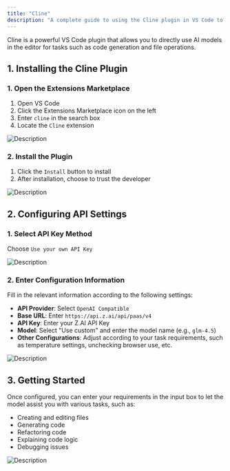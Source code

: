 ```yaml
---
title: "Cline"
description: "A complete guide to using the Cline plugin in VS Code to connect to the Z.AI GLM model"
---
```


Cline is a powerful VS Code plugin that allows you to directly use AI models in the editor for tasks such as code generation and file operations.

## 1. Installing the Cline Plugin

### 1. Open the Extensions Marketplace

1. Open VS Code
2. Click the Extensions Marketplace icon on the left
3. Enter `cline` in the search box
4. Locate the `Cline` extension

![Description](https://cdn.bigmodel.cn/markdown/1753688113562c1.png?attname=c1.png)

### 2. Install the Plugin

1. Click the `Install` button to install
2. After installation, choose to trust the developer

![Description](https://cdn.bigmodel.cn/markdown/1753688124582c2.jpg?attname=c2.jpg)

## 2. Configuring API Settings

### 1. Select API Key Method

Choose `Use your own API Key`

![Description](https://cdn.bigmodel.cn/markdown/1753688131403c3.png?attname=c3.png)

### 2. Enter Configuration Information

Fill in the relevant information according to the following settings:

- ​**​API Provider​**​: Select `OpenAI Compatible`
- ​**​Base URL​**​: Enter `https://api.z.ai/api/paas/v4`
- ​**​API Key​**​: Enter your Z.AI API Key
- ​**​Model​**​: Select "Use custom" and enter the model name (e.g., `glm-4.5`)
- ​**​Other Configurations​**​: Adjust according to your task requirements, such as temperature settings, unchecking browser use, etc.

![Description](https://cdn.bigmodel.cn/markdown/1753688139299c4.png?attname=c4.png)

## 3. Getting Started

Once configured, you can enter your requirements in the input box to let the model assist you with various tasks, such as:

- Creating and editing files
- Generating code
- Refactoring code
- Explaining code logic
- Debugging issues

![Description](https://cdn.bigmodel.cn/markdown/1753688145687c5.png?attname=c5.png)
